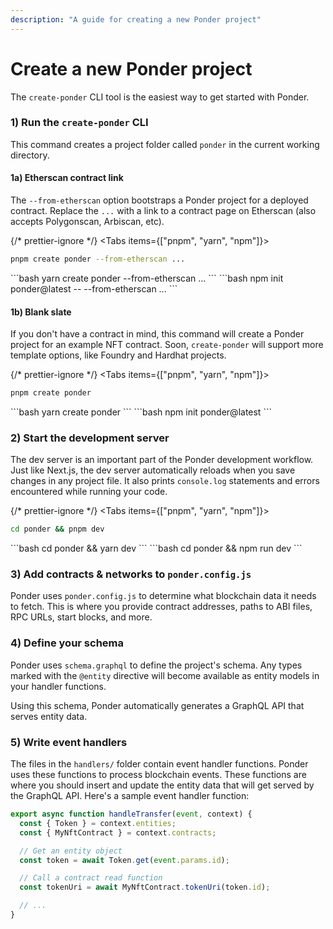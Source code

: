 ```yaml
---
description: "A guide for creating a new Ponder project"
---
```



# Create a new Ponder project

The `create-ponder` CLI tool is the easiest way to get started with Ponder.

### 1) Run the `create-ponder` CLI

This command creates a project folder called `ponder` in the current working directory.

#### 1a) Etherscan contract link

The `--from-etherscan` option bootstraps a Ponder project for a deployed contract. Replace the `...` with a link to a contract page on Etherscan (also accepts Polygonscan, Arbiscan, etc).

{/* prettier-ignore */}
<Tabs items={["pnpm", "yarn", "npm"]}>
  <Tab>
```bash
pnpm create ponder --from-etherscan ...
```
</Tab>
  <Tab>
```bash
yarn create ponder --from-etherscan ...
```
</Tab>
  <Tab>
```bash
npm init ponder@latest -- --from-etherscan ...
```
</Tab>
</Tabs>

#### 1b) Blank slate

If you don't have a contract in mind, this command will create a Ponder project for an example NFT contract. Soon, `create-ponder` will support more template options, like Foundry and Hardhat projects.

{/* prettier-ignore */}
<Tabs items={["pnpm", "yarn", "npm"]}>
  <Tab>
```bash
pnpm create ponder
```
</Tab>
  <Tab>
```bash
yarn create ponder
```
</Tab>
  <Tab>
```bash
npm init ponder@latest
```
</Tab>
</Tabs>

### 2) Start the development server

The dev server is an important part of the Ponder development workflow. Just like Next.js, the dev server automatically reloads when you save changes in any project file. It also prints `console.log` statements and errors encountered while running your code.

{/* prettier-ignore */}
<Tabs items={["pnpm", "yarn", "npm"]}>
  <Tab>
```bash
cd ponder && pnpm dev
```
</Tab>
  <Tab>
```bash
cd ponder && yarn dev
```
</Tab>
  <Tab>
```bash
cd ponder && npm run dev
```
</Tab>
</Tabs>

### 3) Add contracts & networks to `ponder.config.js`

Ponder uses `ponder.config.js` to determine what blockchain data it needs to fetch. This is where you provide contract addresses, paths to ABI files, RPC URLs, start blocks, and more.

### 4) Define your schema

Ponder uses `schema.graphql` to define the project's schema. Any types marked with the `@entity` directive will become available as entity models in your handler functions.

Using this schema, Ponder automatically generates a GraphQL API that serves entity data.

### 5) Write event handlers

The files in the `handlers/` folder contain event handler functions. Ponder uses these functions to process blockchain events. These functions are where you should insert and update the entity data that will get served by the GraphQL API. Here's a sample event handler function:

```js filename="MyNftContract.ts"
export async function handleTransfer(event, context) {
  const { Token } = context.entities;
  const { MyNftContract } = context.contracts;

  // Get an entity object
  const token = await Token.get(event.params.id);

  // Call a contract read function
  const tokenUri = await MyNftContract.tokenUri(token.id);

  // ...
}
```
